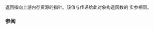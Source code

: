 {{cpp/memory/synchronized_pool_resource/title|upstream_resource}}
{{cpp/memory/synchronized_pool_resource/navbar}}
{{dcl begin}}
{{dcl|since=c++17 | 1=
std::pmr::memory_resource* upstream_resource() const;
}}
{{dcl end}}

返回指向上游内存资源的指针。该值与传递给此对象构造函数的 {{tt|upstream}} 实参相同。

=== 参阅 ===
{{dsc begin}}
{{dsc inc|cpp/memory/synchronized_pool_resource/dsc constructor}}
{{dsc end}}

{{langlinks|en|es|ja|ru}}